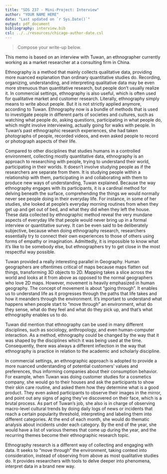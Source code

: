 ```yaml
---
title: "SDS 237 - Mini-Project: Interview"
author: "YOUR NAME HERE"
date: "Last updated on `r Sys.Date()`"
output: pdf_document
bibliography: interview.bib
csl: ../../resources/chicago-author-date.csl
---
```


> Compose your write-up below.

This memo is based on an interview with Tuwan, an ethnographer currently working as a market researcher at a consulting firm in China.

Ethnography is a method that mainly collects qualitative data, providing more nuanced explanation than ordinary quantitative studies do. Recording, organizing, understanding, and interpreting qualitative data may be even more strenuous than quantitative research, but people don’t usually realize it. In commercial settings, ethnography is also useful, which is often used for qualitative market and customer research.
Literally, ethnography simply means to write about people. But it is not strictly applied  anymore, according to Tuwan. Ethnography now is a bundle of methods that is used to investigate people in different parts of societies and cultures, such as watching what people do, asking questions, participating in what people do, which might involve interviewing, actually going for walks with people. In Tuwan’s past ethnographic research experiences, she had taken photographs of people, recorded videos, and even asked people to record or photograph aspects of their life. 

Compared to other disciplines that studies humans in a controlled environment, collecting mostly quantitative data, ethnography is an approach to researching with people, trying to understand their world, participating in their worlds. It doesn't involve studying people as if the researchers are separate from them. It is studying people within a relationship with them, participating in and collaborating with them to produce new ways of understanding, Tuwan explained. Because the way ethnography engages with its participants, it is a cardinal method for delving beneath the surface, comprehending the things we would normally never see people doing in their everyday life. For instance, in some of her studies, she looked at people’s everyday morning routines from when they get up and get out of bed, and what they did when they left the house. These data collected by ethnographic method reveal the very mundane aspects of everyday life that people would never bring up in a formal interview or quantitative survey. It can be even said to be deliberately subjective, because when doing ethnography research, researchers essentially try to connect their own experiences to those of others using forms of empathy or imagination. Admittedly, it is impossible to know what it's like to be somebody else, but ethnographers try to get close in the most respectful way possible. 

Tuwan provided a really interesting parallel in Geography. Human geographers are oftentimes critical of maps because maps flatten out things, transforming 3D objects to 2D. Mapping takes a slice across the world and looks at it from above as opposed to the normal geographers who love 2D maps. However, movement is heavily emphasized in human geography. The concept of movement is about “going through”. It enables us to understand life as it progresses through the paths that life takes and how it meanders through the environment. It’s important to understand what happens when people start to “move through” an environment, what do they sense, what do they feel and what do they pick up, and that’s what ethnography enables us to do.

Tuwan did mention that ethnography can be used in many different disciplines, such as sociology, anthropology, and even human-computer interaction. As a method, ethnography could be changed by the way that it was shaped by the disciplines which it was being used at the time. Consequently, there was always a different inflection in the way that ethnography is practice in relation to the academic and scholarly discipline.

In commercial settings, an ethnographic approach is adopted to provide a more nuanced understanding of potential customers’ values and preferences, thus informing companies about their consumption behavior. For example, when Tuwan was doing customer studies for a cosmetics company, she would go to their houses and ask the participants to show their skin care routine, and asked them how they determine what is a good product. They even asked participants to observe their images in the mirror, and point out any signs of aging they’ve discovered on their face, which is a brutal process. As part of Tuwan’s job, she also is in charge of observing macro-level cultural trends by doing daily logs of news or incidents that reach a certain popularity threshold, interpreting and labeling them into different categories. At the end of each month, she would do thematic analysis about incidents under each category. By the end of the year, she would have a list of various themes that come up during the year, and the recurring themes become their ethnographic research topic. 

Ethnography research is a different way of collecting and engaging with data. It seeks to “move through” the environment, taking context into consideration, instead of observing from above as most qualitative studies do. It provides researchers with tools to delve deeper into phenomena, interpret data in a brand new way.


